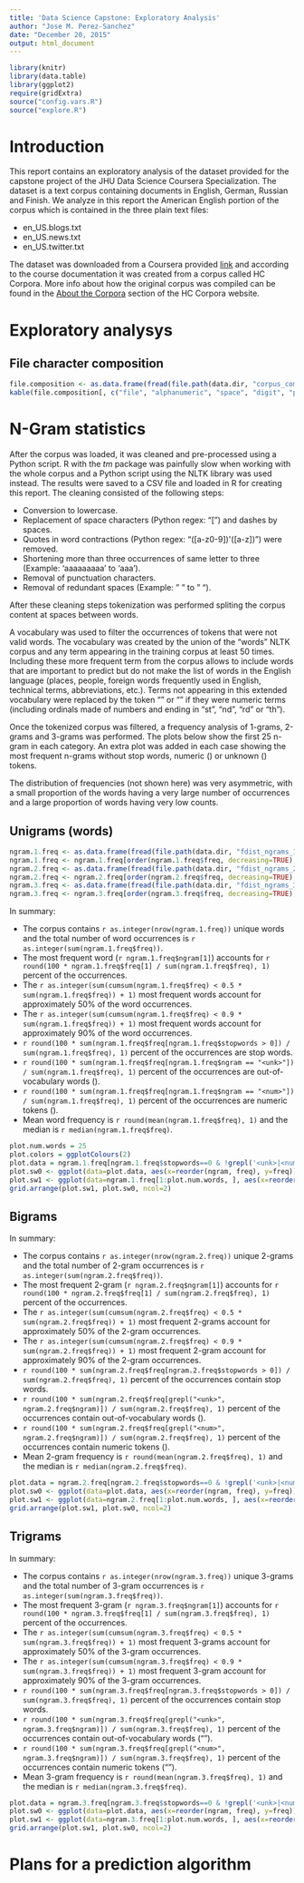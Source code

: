 ```yaml
---
title: 'Data Science Capstone: Exploratory Analysis'
author: "Jose M. Perez-Sanchez"
date: "December 20, 2015"
output: html_document
---
```


```r
library(knitr)
library(data.table)
library(ggplot2)
require(gridExtra)
source("config.vars.R")
source("explore.R")
```

# Introduction

This report contains an exploratory analysis of the dataset provided for the capstone project of the JHU Data Science Coursera Specialization. The dataset is a text corpus containing documents in English, German, Russian and Finish. We analyze in this report the American English portion of the corpus which is contained in the three plain text files:

* en_US.blogs.txt
* en_US.news.txt
* en_US.twitter.txt

The dataset was downloaded from a Coursera provided [link](https://d396qusza40orc.cloudfront.net/dsscapstone/dataset/Coursera-SwiftKey.zip) and according to the course documentation it was created from a corpus called HC Corpora. More info about how the original corpus was compiled can be found in the [About the Corpora](http://www.corpora.heliohost.org/aboutcorpus.html) section of the HC Corpora website. 

# Exploratory analysys

## File character composition

```r
file.composition <- as.data.frame(fread(file.path(data.dir, "corpus_composition.csv")))
kable(file.composition[, c("file", "alphanumeric", "space", "digit", "punctuation", "chars")], digits=4, col.names=c("File", "Alphanumeric", "Space", "Digit", "Punctuation", "Number of characters"), caption="Character composition of the corpus files. The columns Alphanumeric, Space, Digit and Punctuation show the fraction of characters in each class.")
```

# N-Gram statistics

After the corpus was loaded, it was cleaned and pre-processed using a Python script. R with the *tm* package was painfully slow when working with the whole corpus and a Python script using the NLTK library was used instead. The results were saved to a CSV file and loaded in R for creating this report. The cleaning consisted of the following steps:

* Conversion to lowercase.
* Replacement of space characters (Python regex: "[\n\t\r\f\v]") and dashes by spaces.
* Quotes in word contractions (Python regex: "([a-z0-9])\'([a-z])") were removed.
* Shortening more than three occurrences of same letter to three (Example: 'aaaaaaaaa' to 'aaa').
* Removal of punctuation characters.
* Removal of redundant spaces (Example: "  " to " ").

After these cleaning steps tokenization was performed spliting the corpus content at spaces between words.

A vocabulary was used to filter the occurrences of tokens that were not valid words. The vocabulary was created by the union of the "words" NLTK corpus and any term appearing in the training corpus at least 50 times. Including these more frequent term from the corpus allows to include words that are important to predict but do not make the list of words in the English language (places, people, foreign words frequently used in English, technical terms, abbreviations, etc.). Terms not appearing in this extended vocabulary were replaced by the token "<unk>" or "<num>" if they were numeric terms (including ordinals made of numbers and ending in "st", "nd", "rd" or "th").

Once the tokenized corpus was filtered, a frequency analysis of 1-grams, 2-grams and 3-grams was performed. The plots below show the first 25 n-gram in each category. An extra plot was added in each case showing the most frequent n-grams without stop words, numeric (<num>) or unknown (<unk>) tokens.

The distribution of frequencies (not shown here) was very asymmetric, with a small proportion of the words having a very large number of occurrences and a large proportion of words having very low counts.

## Unigrams (words)

```r
ngram.1.freq <- as.data.frame(fread(file.path(data.dir, "fdist_ngrams_1.csv")))
ngram.1.freq <- ngram.1.freq[order(ngram.1.freq$freq, decreasing=TRUE), ]
ngram.2.freq <- as.data.frame(fread(file.path(data.dir, "fdist_ngrams_2.csv")))
ngram.2.freq <- ngram.2.freq[order(ngram.2.freq$freq, decreasing=TRUE), ]
ngram.3.freq <- as.data.frame(fread(file.path(data.dir, "fdist_ngrams_3.csv")))
ngram.3.freq <- ngram.3.freq[order(ngram.3.freq$freq, decreasing=TRUE), ]
```

In summary:

* The corpus contains `r as.integer(nrow(ngram.1.freq))` unique words and the total number of word occurrences is `r as.integer(sum(ngram.1.freq$freq))`.
* The most frequent word (`r ngram.1.freq$ngram[1]`) accounts for `r round(100 * ngram.1.freq$freq[1] / sum(ngram.1.freq$freq), 1)` percent of the occurrences.
* The `r as.integer(sum(cumsum(ngram.1.freq$freq) < 0.5 * sum(ngram.1.freq$freq)) + 1)` most frequent words account for approximately 50% of the word occurrences.
* The `r as.integer(sum(cumsum(ngram.1.freq$freq) < 0.9 * sum(ngram.1.freq$freq)) + 1)` most frequent words account for approximately 90% of the word occurrences.
* `r round(100 * sum(ngram.1.freq$freq[ngram.1.freq$stopwords > 0]) / sum(ngram.1.freq$freq), 1)` percent of the occurrences are stop words.
* `r round(100 * sum(ngram.1.freq$freq[ngram.1.freq$ngram == "<unk>"]) / sum(ngram.1.freq$freq), 1)` percent of the occurrences are out-of-vocabulary words (<unk>).
* `r round(100 * sum(ngram.1.freq$freq[ngram.1.freq$ngram == "<num>"]) / sum(ngram.1.freq$freq), 1)` percent of the occurrences are numeric tokens (<num>).
* Mean word frequency is `r round(mean(ngram.1.freq$freq), 1)` and the median is `r median(ngram.1.freq$freq)`. 

```r
plot.num.words = 25
plot.colors = ggplotColours(2)
plot.data = ngram.1.freq[ngram.1.freq$stopwords==0 & !grepl('<unk>|<num>', ngram.1.freq$ngram), ][1:plot.num.words, ]
plot.sw0 <- ggplot(data=plot.data, aes(x=reorder(ngram, freq), y=freq)) + geom_bar(stat='identity', fill=plot.colors[2]) + labs(y="Frequency", x="1-gram") + coord_flip() + ggtitle("No stopwords/<unk>/<num>")
plot.sw1 <- ggplot(data=ngram.1.freq[1:plot.num.words, ], aes(x=reorder(ngram, freq), y=freq)) + geom_bar(stat='identity', fill=plot.colors[1]) + labs(y="Frequency", x="1-gram") + coord_flip() + ggtitle("All n-grams")
grid.arrange(plot.sw1, plot.sw0, ncol=2)
```

## Bigrams

In summary:

* The corpus contains `r as.integer(nrow(ngram.2.freq))` unique 2-grams and the total number of 2-gram occurrences is `r as.integer(sum(ngram.2.freq$freq))`.
* The most frequent 2-gram (`r ngram.2.freq$ngram[1]`) accounts for `r round(100 * ngram.2.freq$freq[1] / sum(ngram.2.freq$freq), 1)` percent of the occurrences.
* The `r as.integer(sum(cumsum(ngram.2.freq$freq) < 0.5 * sum(ngram.2.freq$freq)) + 1)` most frequent 2-grams account for approximately 50% of the 2-gram occurrences.
* The `r as.integer(sum(cumsum(ngram.2.freq$freq) < 0.9 * sum(ngram.2.freq$freq)) + 1)` most frequent 2-gram account for approximately 90% of the 2-gram occurrences.
* `r round(100 * sum(ngram.2.freq$freq[ngram.2.freq$stopwords > 0]) / sum(ngram.2.freq$freq), 1)` percent of the occurrences contain stop words.
* `r round(100 * sum(ngram.2.freq$freq[grepl("<unk>", ngram.2.freq$ngram)]) / sum(ngram.2.freq$freq), 1)` percent of the occurrences contain out-of-vocabulary words (<unk>).
* `r round(100 * sum(ngram.2.freq$freq[grepl("<num>", ngram.2.freq$ngram)]) / sum(ngram.2.freq$freq), 1)` percent of the occurrences contain numeric tokens (<num>).
* Mean 2-gram frequency is `r round(mean(ngram.2.freq$freq), 1)` and the median is `r median(ngram.2.freq$freq)`. 

```r
plot.data = ngram.2.freq[ngram.2.freq$stopwords==0 & !grepl('<unk>|<num>', ngram.2.freq$ngram), ][1:plot.num.words, ]
plot.sw0 <- ggplot(data=plot.data, aes(x=reorder(ngram, freq), y=freq)) + geom_bar(stat='identity', fill=plot.colors[2]) + labs(y="Frequency", x="2-gram") + coord_flip() + ggtitle("No stopwords/<unk>/<num>")
plot.sw1 <- ggplot(data=ngram.2.freq[1:plot.num.words, ], aes(x=reorder(ngram, freq), y=freq)) + geom_bar(stat='identity', fill=plot.colors[1]) + labs(y="Frequency", x="2-gram") + coord_flip() + ggtitle("All n-grams")
grid.arrange(plot.sw1, plot.sw0, ncol=2)
```

## Trigrams

In summary:

* The corpus contains `r as.integer(nrow(ngram.3.freq))` unique 3-grams and the total number of 3-gram occurrences is `r as.integer(sum(ngram.3.freq$freq))`.
* The most frequent 3-gram (`r ngram.3.freq$ngram[1]`) accounts for `r round(100 * ngram.3.freq$freq[1] / sum(ngram.3.freq$freq), 1)` percent of the occurrences.
* The `r as.integer(sum(cumsum(ngram.3.freq$freq) < 0.5 * sum(ngram.3.freq$freq)) + 1)` most frequent 3-grams account for approximately 50% of the 3-gram occurrences.
* The `r as.integer(sum(cumsum(ngram.3.freq$freq) < 0.9 * sum(ngram.3.freq$freq)) + 1)` most frequent 3-gram account for approximately 90% of the 3-gram occurrences.
* `r round(100 * sum(ngram.3.freq$freq[ngram.3.freq$stopwords > 0]) / sum(ngram.3.freq$freq), 1)` percent of the occurrences contain stop words.
* `r round(100 * sum(ngram.3.freq$freq[grepl("<unk>", ngram.3.freq$ngram)]) / sum(ngram.3.freq$freq), 1)` percent of the occurrences contain out-of-vocabulary words ("<unk>").
* `r round(100 * sum(ngram.3.freq$freq[grepl("<num>", ngram.3.freq$ngram)]) / sum(ngram.3.freq$freq), 1)` percent of the occurrences contain numeric tokens ("<num>").
* Mean 3-gram frequency is `r round(mean(ngram.3.freq$freq), 1)` and the median is `r median(ngram.3.freq$freq)`. 

```r
plot.data = ngram.3.freq[ngram.3.freq$stopwords==0 & !grepl('<unk>|<num>', ngram.3.freq$ngram), ][1:plot.num.words, ]
plot.sw0 <- ggplot(data=plot.data, aes(x=reorder(ngram, freq), y=freq)) + geom_bar(stat='identity', fill=plot.colors[2]) + labs(y="Frequency", x="3-gram") + coord_flip() + ggtitle("No stopwords/<unk>/<num>")
plot.sw1 <- ggplot(data=ngram.3.freq[1:plot.num.words, ], aes(x=reorder(ngram, freq), y=freq)) + geom_bar(stat='identity', fill=plot.colors[1]) + labs(y="Frequency", x="3-gram") + coord_flip() + ggtitle("All n-grams")
grid.arrange(plot.sw1, plot.sw0, ncol=2)
```

# Plans for a prediction algorithm

```r
```
